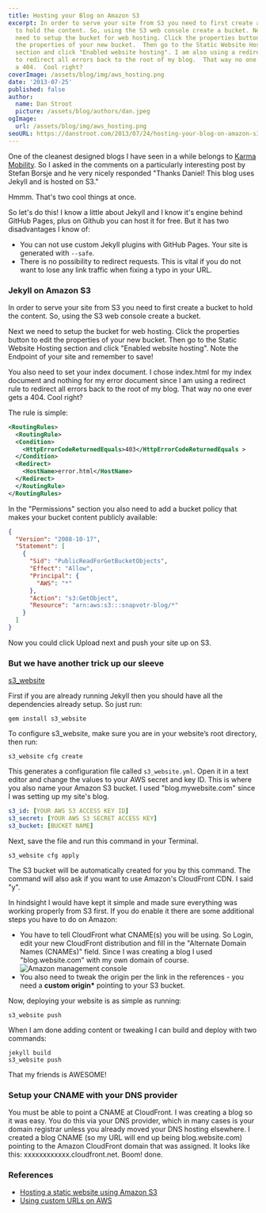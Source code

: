 ```yaml
---
title: Hosting your Blog on Amazon S3
excerpt: In order to serve your site from S3 you need to first create a bucket
  to hold the content. So, using the S3 web console create a bucket. Next we
  need to setup the bucket for web hosting. Click the properties button to edit
  the properties of your new bucket.  Then go to the Static Website Hosting
  section and click "Enabled website hosting". I am also using a redirect rule
  to redirect all errors back to the root of my blog.  That way no one ever gets
  a 404.  Cool right?
coverImage: /assets/blog/img/aws_hosting.png
date: '2013-07-25'
published: false
author:
  name: Dan Stroot
  picture: /assets/blog/authors/dan.jpeg
ogImage:
  url: /assets/blog/img/aws_hosting.png
seoURL: https://danstroot.com/2013/07/24/hosting-your-blog-on-amazon-s3/
---
```


One of the cleanest designed blogs I have seen in a while belongs to [Karma Mobility](http://blog.yourkarma.com/). So I asked in the comments on a particularly interesting post by Stefan Borsje and he very nicely responded "Thanks Daniel! This blog uses Jekyll and is hosted on S3."

Hmmm. That's two cool things at once.

So let's do this! I know a little about Jekyll and I know it's engine behind GitHub Pages, plus on Github you can host it for free. But it has two disadvantages I know of:

- You can not use custom Jekyll plugins with GitHub Pages. Your site is generated with `--safe`.
- There is no possibility to redirect requests. This is vital if you do not want to lose any link traffic when fixing a typo in your URL.

### Jekyll on Amazon S3

In order to serve your site from S3 you need to first create a bucket to hold the content. So, using the S3 web console create a bucket.

Next we need to setup the bucket for web hosting. Click the properties button to edit the properties of your new bucket. Then go to the Static Website Hosting section and click "Enabled website hosting". Note the Endpoint of your site and remember to save!

You also need to set your index document. I chose index.html for my index document and nothing for my error document since I am using a redirect rule to redirect all errors back to the root of my blog. That way no one ever gets a 404. Cool right?

The rule is simple:

```xml
<RoutingRules>
  <RoutingRule>
  <Condition>
    <HttpErrorCodeReturnedEquals>403</HttpErrorCodeReturnedEquals >
  </Condition>
  <Redirect>
    <HostName>error.html</HostName>
  </Redirect>
  </RoutingRule>
</RoutingRules>
```

In the "Permissions" section you also need to add a bucket policy that makes your bucket content publicly available:

```json
{
  "Version": "2008-10-17",
  "Statement": [
    {
      "Sid": "PublicReadForGetBucketObjects",
      "Effect": "Allow",
      "Principal": {
        "AWS": "*"
      },
      "Action": "s3:GetObject",
      "Resource": "arn:aws:s3:::snapvotr-blog/*"
    }
  ]
}
```

Now you could click Upload next and push your site up on S3.

### But we have another trick up our sleeve

[s3_website](https://github.com/laurilehmijoki/s3_website)

First if you are already running Jekyll then you should have all the dependencies already setup. So just run:

`gem install s3_website`

To configure s3_website, make sure you are in your website’s root directory, then run:

`s3_website cfg create`

This generates a configuration file called `s3_website.yml`. Open it in a text editor and change the values to your AWS secret and key ID. This is where you also name your Amazon S3 bucket. I used "blog.mywebsite.com" since I was setting up my site's blog.

```yaml
s3_id: [YOUR AWS S3 ACCESS KEY ID]
s3_secret: [YOUR AWS S3 SECRET ACCESS KEY]
s3_bucket: [BUCKET NAME]
```

Next, save the file and run this command in your Terminal.

`s3_website cfg apply`

The S3 bucket will be automatically created for you by this command. The command will also ask if you want to use Amazon's CloudFront CDN. I said "y".

In hindsight I would have kept it simple and made sure everything was working properly from S3 first. If you do enable it there are some additional steps you have to do on Amazon:

- You have to tell CloudFront what CNAME(s) you will be using. So Login, edit your new CloudFront distribution and fill in the "Alternate Domain Names (CNAMEs)" field. Since I was creating a blog I used "blog.website.com" with my own domain of course. ![Amazon management console](/assets/blog/img/CloudFront_Management_Console.png)
- You also need to tweak the origin per the link in the references - you need a **custom origin\*** pointing to your S3 bucket.

Now, deploying your website is as simple as running:

`s3_website push`

When I am done adding content or tweaking I can build and deploy with two commands:

```shell
jekyll build
s3_website push
```

That my friends is AWESOME!

### Setup your CNAME with your DNS provider

You must be able to point a CNAME at CloudFront. I was creating a blog so it was easy. You do this via your DNS provider, which in many cases is your domain registrar unless you already moved your DNS hosting elsewhere. I created a blog CNAME (so my URL will end up being blog.website.com) pointing to the Amazon CloudFront domain that was assigned. It looks like this: xxxxxxxxxxxx.cloudfront.net. Boom! done.

### References

- [Hosting a static website using Amazon S3](http://docs.aws.amazon.com/AmazonS3/latest/dev/WebsiteHosting.html)
- [Using custom URLs on AWS](http://docs.aws.amazon.com/AmazonCloudFront/latest/DeveloperGuide/CNAMEs.html)
